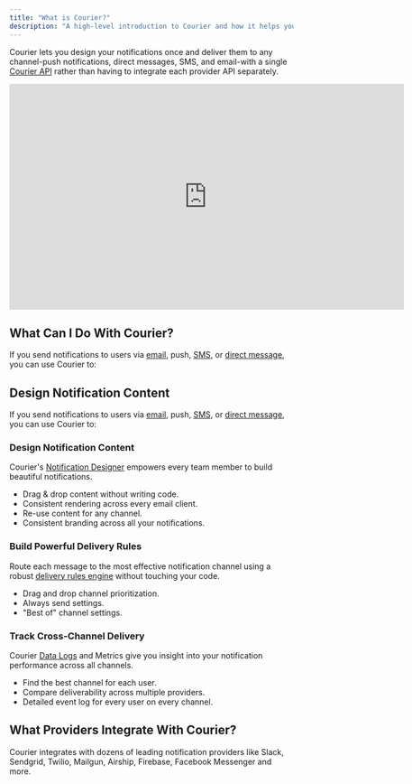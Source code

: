 ```yaml
---
title: "What is Courier?"
description: "A high-level introduction to Courier and how it helps you design and deliver user notifications across multiple channels."
---
```


Courier lets you design your notifications once and deliver them to any channel-push notifications, direct messages, SMS, and email-with a single [Courier API](/rest-api) rather than having to integrate each provider API separately.

<iframe width="700" height="400" src="https://www.youtube.com/embed/qLo3vThFvp4?si=q2Wj7Ck6Zq3zXXRT" title="YouTube video player" frameborder="0" allow="accelerometer; autoplay; clipboard-write; encrypted-media; gyroscope; picture-in-picture; web-share" allowfullscreen></iframe>


## What Can I Do With Courier?
If you send notifications to users via [email](https://www.courier.com/docs/platform/channels/email/), push, [SMS](https://www.courier.com/docs/platform/channels/sms/), or [direct message](https://www.courier.com/docs/platform/channels/direct-message/), you can use Courier to:

## Design Notification Content

If you send notifications to users via [email](../platform/channels/email/intro), push, [SMS](../platform/channels/sms/intro), or [direct message](../platform/channels/direct-message/intro), you can use Courier to:

### Design Notification Content

Courier's [Notification Designer](../platform/content/notification-designer/notification-designer-overview) empowers every team member to build beautiful notifications.

- Drag & drop content without writing code.
- Consistent rendering across every email client.
- Re-use content for any channel.
- Consistent branding across all your notifications.

### Build Powerful Delivery Rules

Route each message to the most effective notification channel using a robust [delivery rules engine](../platform/sending/channel-priority) without touching your code.

- Drag and drop channel prioritization.
- Always send settings.
- "Best of" channel settings.

### Track Cross-Channel Delivery

Courier [Data Logs](https://help.courier.com/en/articles/4364860-using-the-data-logs) and Metrics give you insight into your notification performance across all channels.

- Find the best channel for each user.
- Compare deliverability across multiple providers.
- Detailed event log for every user on every channel.

## What Providers Integrate With Courier?

Courier integrates with dozens of leading notification providers like Slack, Sendgrid, Twilio, Mailgun, Airship, Firebase, Facebook Messenger and more.


<CardGroup cols={2}>
  <Card title="Email Integrations" icon="inbox-full" href="/platform/channels/email/intro" iconType="duotone">
  </Card>
  <Card title="Push Integrations" icon="bell" href="/platform/channels/push/intro" iconType="duotone">
  </Card>
  <Card title="SMS Integrations" icon="message-sms" href="/platform/channels/sms/intro" iconType="duotone">
  </Card>
  <Card title="Direct message Integrations" icon="message-smile" href="/platform/channels/direct-message/intro" iconType="duotone">
  </Card>
</CardGroup>